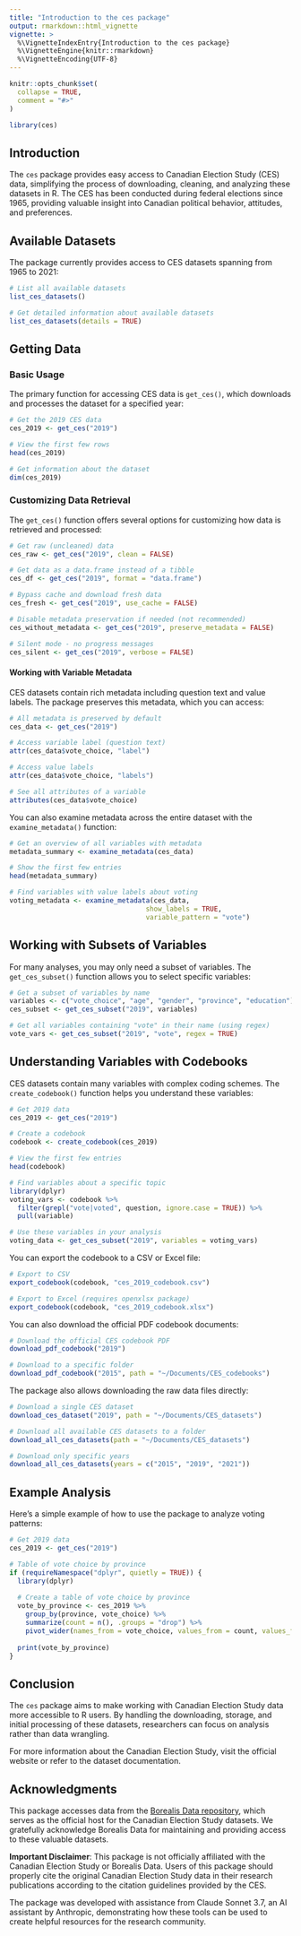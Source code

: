 ```yaml
---
title: "Introduction to the ces package"
output: rmarkdown::html_vignette
vignette: >
  %\VignetteIndexEntry{Introduction to the ces package}
  %\VignetteEngine{knitr::rmarkdown}
  %\VignetteEncoding{UTF-8}
---
```


```r
knitr::opts_chunk$set(
  collapse = TRUE,
  comment = "#>"
)
```

```r
library(ces)
```

## Introduction

The `ces` package provides easy access to Canadian Election Study (CES) data, simplifying the process of downloading, cleaning, and analyzing these datasets in R. The CES has been conducted during federal elections since 1965, providing valuable insight into Canadian political behavior, attitudes, and preferences.

## Available Datasets

The package currently provides access to CES datasets spanning from 1965 to 2021:

```r
# List all available datasets
list_ces_datasets()

# Get detailed information about available datasets
list_ces_datasets(details = TRUE)
```

## Getting Data

### Basic Usage

The primary function for accessing CES data is `get_ces()`, which downloads and processes the dataset for a specified year:

```r
# Get the 2019 CES data
ces_2019 <- get_ces("2019")

# View the first few rows
head(ces_2019)

# Get information about the dataset
dim(ces_2019)
```

### Customizing Data Retrieval

The `get_ces()` function offers several options for customizing how data is retrieved and processed:

```r
# Get raw (uncleaned) data
ces_raw <- get_ces("2019", clean = FALSE)

# Get data as a data.frame instead of a tibble
ces_df <- get_ces("2019", format = "data.frame")

# Bypass cache and download fresh data
ces_fresh <- get_ces("2019", use_cache = FALSE)

# Disable metadata preservation if needed (not recommended)
ces_without_metadata <- get_ces("2019", preserve_metadata = FALSE)

# Silent mode - no progress messages
ces_silent <- get_ces("2019", verbose = FALSE)
```

#### Working with Variable Metadata

CES datasets contain rich metadata including question text and value labels. The package preserves this metadata, which you can access:

```r
# All metadata is preserved by default
ces_data <- get_ces("2019")

# Access variable label (question text)
attr(ces_data$vote_choice, "label")

# Access value labels
attr(ces_data$vote_choice, "labels")

# See all attributes of a variable
attributes(ces_data$vote_choice)
```

You can also examine metadata across the entire dataset with the `examine_metadata()` function:

```r
# Get an overview of all variables with metadata
metadata_summary <- examine_metadata(ces_data)

# Show the first few entries
head(metadata_summary)

# Find variables with value labels about voting
voting_metadata <- examine_metadata(ces_data, 
                                  show_labels = TRUE,
                                  variable_pattern = "vote")
```

## Working with Subsets of Variables

For many analyses, you may only need a subset of variables. The `get_ces_subset()` function allows you to select specific variables:

```r
# Get a subset of variables by name
variables <- c("vote_choice", "age", "gender", "province", "education")
ces_subset <- get_ces_subset("2019", variables)

# Get all variables containing "vote" in their name (using regex)
vote_vars <- get_ces_subset("2019", "vote", regex = TRUE)
```

## Understanding Variables with Codebooks

CES datasets contain many variables with complex coding schemes. The `create_codebook()` function helps you understand these variables:

```r
# Get 2019 data
ces_2019 <- get_ces("2019")

# Create a codebook
codebook <- create_codebook(ces_2019)

# View the first few entries
head(codebook)

# Find variables about a specific topic
library(dplyr)
voting_vars <- codebook %>%
  filter(grepl("vote|voted", question, ignore.case = TRUE)) %>%
  pull(variable)

# Use these variables in your analysis
voting_data <- get_ces_subset("2019", variables = voting_vars)
```

You can export the codebook to a CSV or Excel file:

```r
# Export to CSV 
export_codebook(codebook, "ces_2019_codebook.csv")

# Export to Excel (requires openxlsx package)
export_codebook(codebook, "ces_2019_codebook.xlsx")
```

You can also download the official PDF codebook documents:

```r
# Download the official CES codebook PDF
download_pdf_codebook("2019")

# Download to a specific folder
download_pdf_codebook("2015", path = "~/Documents/CES_codebooks")
```

The package also allows downloading the raw data files directly:

```r
# Download a single CES dataset
download_ces_dataset("2019", path = "~/Documents/CES_datasets")

# Download all available CES datasets to a folder
download_all_ces_datasets(path = "~/Documents/CES_datasets")

# Download only specific years
download_all_ces_datasets(years = c("2015", "2019", "2021"))
```

## Example Analysis

Here's a simple example of how to use the package to analyze voting patterns:

```r
# Get 2019 data
ces_2019 <- get_ces("2019")

# Table of vote choice by province
if (requireNamespace("dplyr", quietly = TRUE)) {
  library(dplyr)
  
  # Create a table of vote choice by province
  vote_by_province <- ces_2019 %>%
    group_by(province, vote_choice) %>%
    summarize(count = n(), .groups = "drop") %>%
    pivot_wider(names_from = vote_choice, values_from = count, values_fill = 0)
  
  print(vote_by_province)
}
```

## Conclusion

The `ces` package aims to make working with Canadian Election Study data more accessible to R users. By handling the downloading, storage, and initial processing of these datasets, researchers can focus on analysis rather than data wrangling.

For more information about the Canadian Election Study, visit the official website or refer to the dataset documentation.

## Acknowledgments

This package accesses data from the [Borealis Data repository](https://borealisdata.ca/), which serves as the official host for the Canadian Election Study datasets. We gratefully acknowledge Borealis Data for maintaining and providing access to these valuable datasets.

**Important Disclaimer**: This package is not officially affiliated with the Canadian Election Study or Borealis Data. Users of this package should properly cite the original Canadian Election Study data in their research publications according to the citation guidelines provided by the CES.

The package was developed with assistance from Claude Sonnet 3.7, an AI assistant by Anthropic, demonstrating how these tools can be used to create helpful resources for the research community.